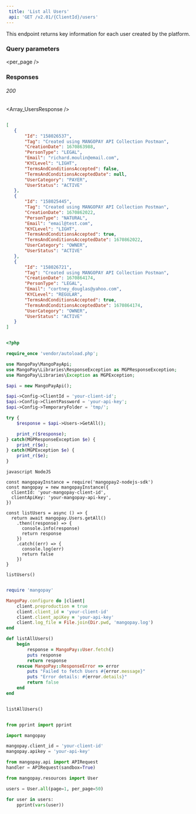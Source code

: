 ```yaml
---  
 title: 'List all Users'  
 api: 'GET /v2.01/{ClientId}/users'  
---  
```


  

This endpoint returns key information for each user created by the platform.  

### Query parameters  

<page />  

<per_page />  

<Sort />  

### Responses  

###### 200   

<Array_UsersResponse />  

 <ResponseExample>  

```json 200  

[ 
   {
       "Id": "158026537",
       "Tag": "Created using MANGOPAY API Collection Postman",
       "CreationDate": 1670863988,
       "PersonType": "LEGAL",
       "Email": "richard.moulin@email.com",
       "KYCLevel": "LIGHT",
       "TermsAndConditionsAccepted": false,
       "TermsAndConditionsAcceptedDate": null,
       "UserCategory": "PAYER",
       "UserStatus": "ACTIVE"
   },
   {
       "Id": "158025445",
       "Tag": "Created using MANGOPAY API Collection Postman",
       "CreationDate": 1670862022,
       "PersonType": "NATURAL",
       "Email": "email@test.com",
       "KYCLevel": "LIGHT",
       "TermsAndConditionsAccepted": true,
       "TermsAndConditionsAcceptedDate": 1670862022,
       "UserCategory": "OWNER",
       "UserStatus": "ACTIVE"
   },
   {
       "Id": "158026721",
       "Tag": "Created using MANGOPAY API Collection Postman",
       "CreationDate": 1670864174,
       "PersonType": "LEGAL",
       "Email": "cortney_douglas@yahoo.com",
       "KYCLevel": "REGULAR",
       "TermsAndConditionsAccepted": true,
       "TermsAndConditionsAcceptedDate": 1670864174,
       "UserCategory": "OWNER",
       "UserStatus": "ACTIVE"
   }
]  

 ```  

 </ResponseExample>  

<RequestExample>  
  
```php PHP  

<?php 

require_once 'vendor/autoload.php';

use MangoPay\MangoPayApi;
use MangoPay\Libraries\ResponseException as MGPResponseException;
use MangoPay\Libraries\Exception as MGPException;

$api = new MangoPayApi();

$api->Config->ClientId = 'your-client-id';
$api->Config->ClientPassword = 'your-api-key';
$api->Config->TemporaryFolder = 'tmp/';

try {
    $response = $api->Users->GetAll();

    print_r($response);
} catch(MGPResponseException $e) {
    print_r($e);
} catch(MGPException $e) {
    print_r($e);
}  
```  

```  
javascript NodeJS  

const mangopayInstance = require('mangopay2-nodejs-sdk')
const mangopay = new mangopayInstance({
  clientId: 'your-mangopay-client-id',
  clientApiKey: 'your-mangopay-api-key',
})

const listUsers = async () => {
  return await mangopay.Users.getAll()
    .then((response) => {
      console.info(response)
      return response
    })
    .catch((err) => {
      console.log(err)
      return false
    })
}

listUsers()  
```  

  
```ruby Ruby  

require 'mangopay'

MangoPay.configure do |client|
    client.preproduction = true
    client.client_id = 'your-client-id'
    client.client_apiKey = 'your-api-key'
    client.log_file = File.join(Dir.pwd, 'mangopay.log')
end

def listAllUsers()
    begin
        response = MangoPay::User.fetch()
        puts response
        return response
    rescue MangoPay::ResponseError => error
        puts "Failed to fetch Users #{error.message}"
        puts "Error details: #{error.details}"
        return false
    end
end


listAllUsers()  
```  

  
```python Python  

from pprint import pprint

import mangopay

mangopay.client_id = 'your-client-id'
mangopay.apikey = 'your-api-key'

from mangopay.api import APIRequest
handler = APIRequest(sandbox=True)

from mangopay.resources import User

users = User.all(page=1, per_page=50) 

for user in users:
    pprint(vars(user))  
```  

  
</RequestExample>